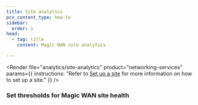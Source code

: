 ```yaml
---
title: Site analytics
pcx_content_type: how-to
sidebar:
  order: 1
head:
  - tag: title
    content: Magic WAN site analytics

---
```



<Render
	file="analytics/site-analytics"
	product="networking-services"
	params={{
		instructions: "Refer to [Set up a site](/magic-wan/configuration/common-settings/sites/) for more information on how to set up a site."
		}}
/>

### Set thresholds for Magic WAN site health

<Render file="analytics/set-thresholds-site-health"	product="networking-services" />